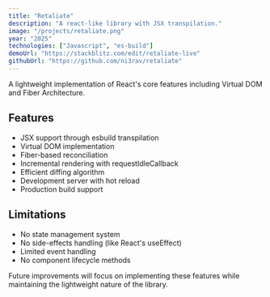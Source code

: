 ```yaml
---
title: "Retaliate"
description: "A react-like library with JSX transpilation."
image: "/projects/retaliate.png"
year: "2025"
technologies: ["Javascript", "es-build"]
demoUrl: "https://stackblitz.com/edit/retaliate-live"
githubUrl: "https://github.com/ni3rav/retaliate"
---
```


A lightweight implementation of React's core features including Virtual DOM and Fiber Architecture.

## Features

- JSX support through esbuild transpilation
- Virtual DOM implementation
- Fiber-based reconciliation
- Incremental rendering with requestIdleCallback
- Efficient diffing algorithm
- Development server with hot reload
- Production build support

## Limitations

- No state management system
- No side-effects handling (like React's useEffect)
- Limited event handling
- No component lifecycle methods

Future improvements will focus on implementing these features while maintaining the lightweight nature of the library.



